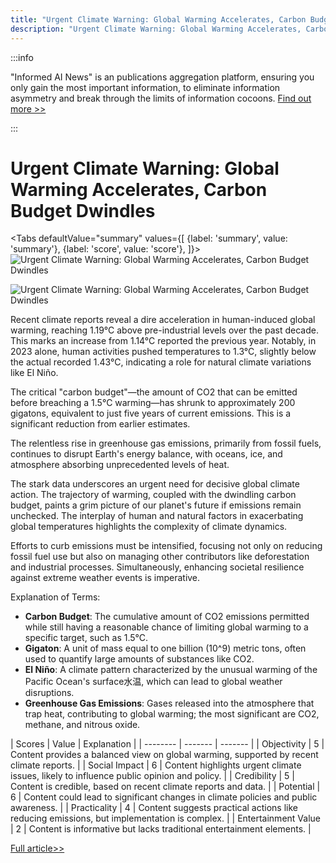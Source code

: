 ```yaml
---
title: "Urgent Climate Warning: Global Warming Accelerates, Carbon Budget Dwindles"
description: "Urgent Climate Warning: Global Warming Accelerates, Carbon Budget Dwindles"
---
```



:::info

"Informed AI News" is an publications aggregation platform, ensuring you only gain the most important information, to eliminate information asymmetry and break through the limits of information cocoons.  [Find out more >>](/)

:::

# Urgent Climate Warning: Global Warming Accelerates, Carbon Budget Dwindles


<Tabs
	defaultValue="summary"
	values={[
	{label: 'summary', value: 'summary'},
	{label: 'score', value: 'score'},
]}>
<TabItem value="summary">
<img
  src="https://image.informedainews.com/2024/06/07/Ar-vcR-1717724981-0.jpg"
  alt="Urgent Climate Warning: Global Warming Accelerates, Carbon Budget Dwindles"
/>

<img
  src="https://image.informedainews.com/2024/06/07/Ar-ebs-1717724981-1.jpg"
  alt="Urgent Climate Warning: Global Warming Accelerates, Carbon Budget Dwindles"
/>



Recent climate reports reveal a dire acceleration in human-induced global warming, reaching 1.19°C above pre-industrial levels over the past decade. This marks an increase from 1.14°C reported the previous year. Notably, in 2023 alone, human activities pushed temperatures to 1.3°C, slightly below the actual recorded 1.43°C, indicating a role for natural climate variations like El Niño.

The critical "carbon budget"—the amount of CO2 that can be emitted before breaching a 1.5°C warming—has shrunk to approximately 200 gigatons, equivalent to just five years of current emissions. This is a significant reduction from earlier estimates.

The relentless rise in greenhouse gas emissions, primarily from fossil fuels, continues to disrupt Earth's energy balance, with oceans, ice, and atmosphere absorbing unprecedented levels of heat.

The stark data underscores an urgent need for decisive global climate action. The trajectory of warming, coupled with the dwindling carbon budget, paints a grim picture of our planet's future if emissions remain unchecked. The interplay of human and natural factors in exacerbating global temperatures highlights the complexity of climate dynamics.

Efforts to curb emissions must be intensified, focusing not only on reducing fossil fuel use but also on managing other contributors like deforestation and industrial processes. Simultaneously, enhancing societal resilience against extreme weather events is imperative.

Explanation of Terms:
- **Carbon Budget**: The cumulative amount of CO2 emissions permitted while still having a reasonable chance of limiting global warming to a specific target, such as 1.5°C.
- **Gigaton**: A unit of mass equal to one billion (10^9) metric tons, often used to quantify large amounts of substances like CO2.
- **El Niño**: A climate pattern characterized by the unusual warming of the Pacific Ocean's surface水温, which can lead to global weather disruptions.
- **Greenhouse Gas Emissions**: Gases released into the atmosphere that trap heat, contributing to global warming; the most significant are CO2, methane, and nitrous oxide.
</TabItem>
<TabItem value="score">
	| Scores     | Value   | Explanation |
	| -------- | ------- | ------- |
	| Objectivity  | 5    | Content provides a balanced view on global warming, supported by recent climate reports.    |
	| Social Impact | 6     | Content highlights urgent climate issues, likely to influence public opinion and policy.    |
	| Credibility    | 5    | Content is credible, based on recent climate reports and data.    |
	| Potential    | 6    | Content could lead to significant changes in climate policies and public awareness.    |
	| Practicality    | 4    | Content suggests practical actions like reducing emissions, but implementation is complex.    |
	| Entertainment Value    | 2    | Content is informative but lacks traditional entertainment elements.    |
</TabItem>
</Tabs>

[Full article>>](https://www.cnbeta.com.tw/articles/science/1433614.htm)

